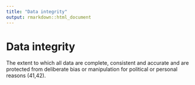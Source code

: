 ```yaml
---
title: "Data integrity"
output: rmarkdown::html_document
---
```


# Data integrity

The extent to which all data are  complete,  consistent and accurate and are protected  from deliberate bias or manipulation for  political or personal reasons (41,42).
